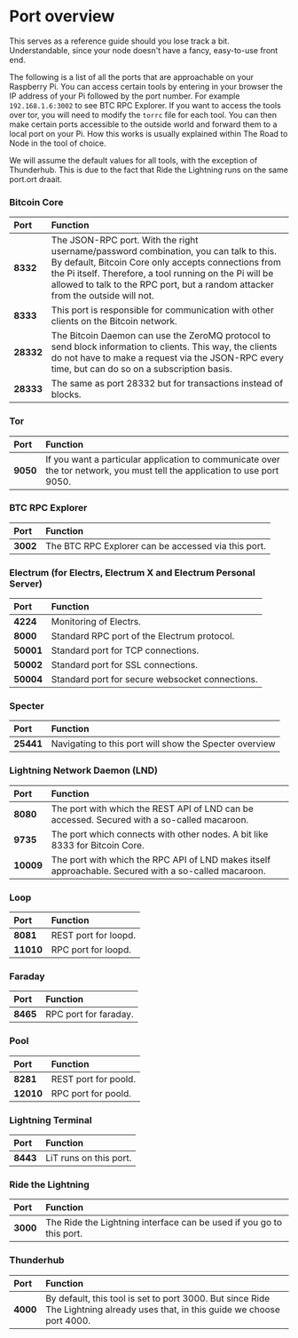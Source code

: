 
# Port overview

<Callout emoji="&#x2139;">
	This serves as a reference guide should you lose track a bit. Understandable, since your node doesn't have a fancy, easy-to-use front end.
</Callout>

The following is a list of all the ports that are approachable on your Raspberry Pi. You can access certain tools by entering in your browser the IP address of your Pi followed by the port number. For example `192.168.1.6:3002` to see BTC RPC Explorer. If you want to access the tools over tor, you will need to modify the `torrc` file for each tool. You can then make certain ports accessible to the outside world and forward them to a local port on your Pi. How this works is usually explained within The Road to Node in the tool of choice.

We will assume the default values for all tools, with the exception of Thunderhub. This is due to the fact that Ride the Lightning runs on the same port.ort draait.

### Bitcoin Core

| Port | Function |
| :--- | :--- |
| **8332** | The JSON-RPC port. With the right username/password combination, you can talk to this. By default, Bitcoin Core only accepts connections from the Pi itself. Therefore, a tool running on the Pi will be allowed to talk to the RPC port, but a random attacker from the outside will not. |
| **8333** | This port is responsible for communication with other clients on the Bitcoin network. |
| **28332** | The Bitcoin Daemon can use the ZeroMQ protocol to send block information to clients. This way, the clients do not have to make a request via the JSON-RPC every time, but can do so on a subscription basis. |
| **28333** | The same as port 28332 but for transactions instead of blocks. |

### Tor

| Port | Function |
| :--- | :--- |
| **9050** | If you want a particular application to communicate over the tor network, you must tell the application to use port 9050.  |

### BTC RPC Explorer

| Port | Function |
| :--- | :--- |
| **3002** | The BTC RPC Explorer can be accessed via this port. |

### Electrum \(for Electrs, Electrum X and Electrum Personal Server\)

| Port | Function |
| :--- | :--- |
| **4224** | Monitoring of Electrs. |
| **8000** | Standard RPC port of the Electrum protocol. |
| **50001** | Standard port for TCP connections. |
| **50002** | Standard port for SSL connections. |
| **50004** | Standard port for secure websocket connections. |


### Specter

| Port | Function |
| :--- | :--- |
| **25441** | Navigating to this port will show the Specter overview|

### Lightning Network Daemon (LND)

| Port | Function |
| :--- | :--- |
| **8080** | The port with which the REST API of LND can be accessed. Secured with a so-called macaroon. |
| **9735** | The port which connects with other nodes. A bit like 8333 for Bitcoin Core. |
| **10009** | The port with which the RPC API of LND makes itself approachable. Secured with a so-called macaroon. |

### Loop

| Port | Function |
| :--- | :--- |
| **8081** | REST port for loopd. |
| **11010** | RPC port for loopd. |

### Faraday

| Port | Function |
| :--- | :--- |
| **8465** | RPC port for faraday. |

### Pool

| Port | Function |
| :--- | :--- |
| **8281** | REST port for poold. |
| **12010** | RPC port for poold. |

### Lightning Terminal

| Port | Function |
| :--- | :--- |
| **8443** | LiT runs on this port. |

### Ride the Lightning

| Port | Function |
| :--- | :--- |
| **3000** | The Ride the Lightning interface can be used if you go to this port. |

### Thunderhub

| Port | Function |
| :--- | :--- |
| **4000** | By default, this tool is set to port 3000. But since Ride The Lightning already uses that, in this guide we choose port 4000. |
